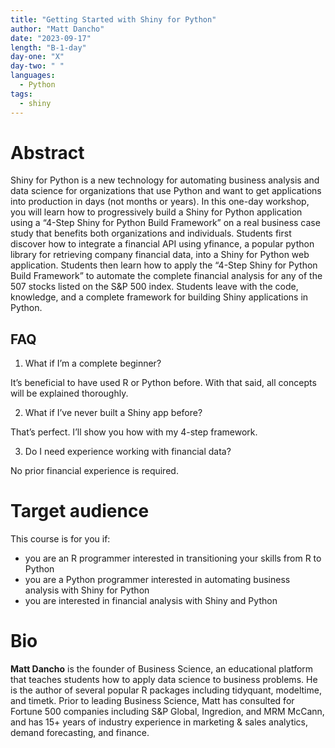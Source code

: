 ```yaml
---
title: "Getting Started with Shiny for Python"
author: "Matt Dancho"
date: "2023-09-17"
length: "B-1-day"
day-one: "X"
day-two: " "
languages:
  - Python
tags:
  - shiny
---
```


# Abstract

Shiny for Python is a new technology for automating business analysis and data science for organizations that use Python and want to get applications into production in days (not months or years).
In this one-day workshop, you will learn how to progressively build a Shiny for Python application using a "4-Step Shiny for Python Build Framework" on a real business case study that benefits both organizations and individuals.
Students first discover how to integrate a financial API using yfinance, a popular python library for retrieving company financial data, into a Shiny for Python web application.
Students then learn how to apply the "4-Step Shiny for Python Build Framework" to automate the complete financial analysis for any of the 507 stocks listed on the S&P 500 index.
Students leave with the code, knowledge, and a complete framework for building Shiny applications in Python.

## FAQ

1.  What if I'm a complete beginner?

It's beneficial to have used R or Python before.
With that said, all concepts will be explained thoroughly. 

2.  What if I've never built a Shiny app before?

That's perfect.
I'll show you how with my 4-step framework. 

3.  Do I need experience working with financial data?

No prior financial experience is required.

# Target audience

This course is for you if:

-   you are an R programmer interested in transitioning your skills from R to Python
-   you are a Python programmer interested in automating business analysis with Shiny for Python
-   you are interested in financial analysis with Shiny and Python

# Bio

**Matt Dancho** is the founder of Business Science, an educational platform that teaches students how to apply data science to business problems.
He is the author of several popular R packages including tidyquant, modeltime, and timetk.
Prior to leading Business Science, Matt has consulted for Fortune 500 companies including S&P Global, Ingredion, and MRM McCann, and has 15+ years of industry experience in marketing & sales analytics, demand forecasting, and finance.
